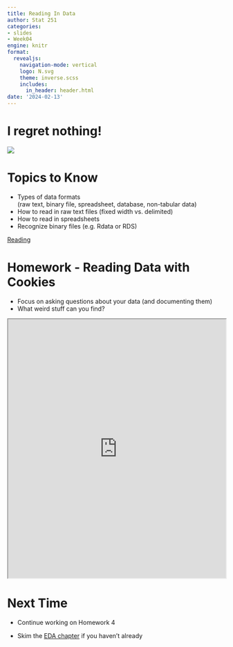 ```yaml
---
title: Reading In Data
author: Stat 251
categories:
- slides
- Week04
engine: knitr
format:
  revealjs:
    navigation-mode: vertical
    logo: N.svg
    theme: inverse.scss
    includes:
      in_header: header.html
date: '2024-02-13'
---
```


# I regret nothing!

![](../figs/03-cipher-student-answer-screenshot.png)

# Topics to Know

- Types of data formats    
(raw text, binary file, spreadsheet, database, non-tabular data)
- How to read in raw text files (fixed width vs. delimited)
- How to read in spreadsheets
- Recognize binary files (e.g. Rdata or RDS)

[Reading](https://srvanderplas.github.io/stat-computing-r-python/part-wrangling/01-data-input.html)


# Homework - Reading Data with Cookies

- Focus on asking questions about your data (and documenting them)
- What weird stuff can you find?

```{=html}
<iframe width="100%" height = "600px" src="https://srvanderplas.github.io/unl-stat251/homework/04-cookies.html"></iframe>
```


# Next Time

- Continue working on Homework 4
  
- Skim the [EDA chapter](https://srvanderplas.github.io/stat-computing-r-python/part-wrangling/02a-eda.html) if you haven't already
